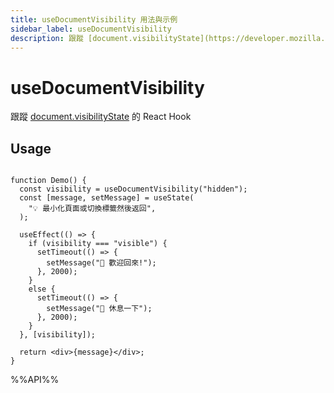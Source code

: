 ```yaml
---
title: useDocumentVisibility 用法與示例
sidebar_label: useDocumentVisibility
description: 跟蹤 [document.visibilityState](https://developer.mozilla.org/en-US/docs/Web/API/Document/visibilityState) 的 React Hook。 本文介紹其用法、最佳實踐與代碼示例。
---
```

# useDocumentVisibility

跟蹤 [document.visibilityState](https://developer.mozilla.org/en-US/docs/Web/API/Document/visibilityState) 的 React Hook


## Usage

```tsx live

function Demo() {
  const visibility = useDocumentVisibility("hidden");
  const [message, setMessage] = useState(
    "💡 最小化頁面或切換標籤然後返回",
  );

  useEffect(() => {
    if (visibility === "visible") {
      setTimeout(() => {
        setMessage("🎉 歡迎回來!");
      }, 2000);
    }
    else {
      setTimeout(() => {
        setMessage("🥰 休息一下");
      }, 2000);
    }
  }, [visibility]);

  return <div>{message}</div>;
}

```

%%API%%